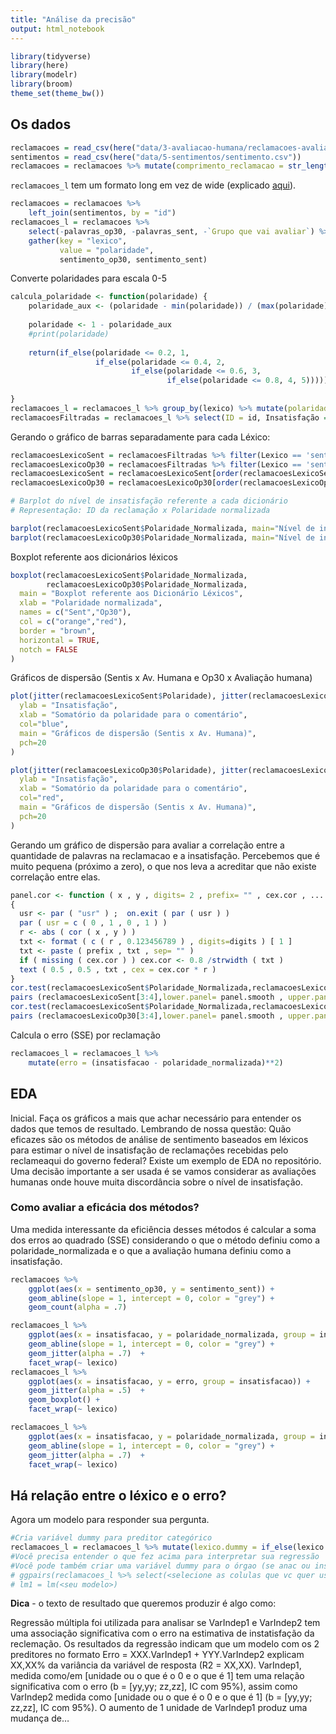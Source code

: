 ```yaml
---
title: "Análise da precisão"
output: html_notebook
---
```


```r
library(tidyverse)
library(here)
library(modelr)
library(broom)
theme_set(theme_bw())
```

## Os dados

```r
reclamacoes = read_csv(here("data/3-avaliacao-humana/reclamacoes-avaliadas-20190515.csv"))
sentimentos = read_csv(here("data/5-sentimentos/sentimento.csv"))
reclamacoes = reclamacoes %>% mutate(comprimento_reclamacao = str_length(texto))
```

`reclamacoes_l` tem um formato long em vez de wide (explicado [aqui](https://sejdemyr.github.io/r-tutorials/basics/wide-and-long/)).

```r
reclamacoes = reclamacoes %>% 
    left_join(sentimentos, by = "id")
reclamacoes_l = reclamacoes %>%  
    select(-palavras_op30, -palavras_sent, -`Grupo que vai avaliar`) %>% 
    gather(key = "lexico", 
           value = "polaridade", 
           sentimento_op30, sentimento_sent)
```

Converte polaridades para escala 0-5

```r
calcula_polaridade <- function(polaridade) {
    polaridade_aux <- (polaridade - min(polaridade)) / (max(polaridade) - min(polaridade))
    
    polaridade <- 1 - polaridade_aux
    #print(polaridade)
    
    return(if_else(polaridade <= 0.2, 1,
                   if_else(polaridade <= 0.4, 2, 
                           if_else(polaridade <= 0.6, 3,
                                   if_else(polaridade <= 0.8, 4, 5)))))
    
}
reclamacoes_l = reclamacoes_l %>% group_by(lexico) %>% mutate(polaridade_normalizada = calcula_polaridade(polaridade))
reclamacoesFiltradas = reclamacoes_l %>% select(ID = id, Insatisfação = insatisfacao, Polaridade = polaridade, Polaridade_Normalizada = polaridade_normalizada, Comprimento = comprimento_reclamacao, Palavras = palavras, Lexico = lexico, Erro = erro)
```

Gerando o gráfico de barras separadamente para cada Léxico:

```r
reclamacoesLexicoSent = reclamacoesFiltradas %>% filter(Lexico == 'sentimento_sent')
reclamacoesLexicoOp30 = reclamacoesFiltradas %>% filter(Lexico == 'sentimento_op30')
reclamacoesLexicoSent = reclamacoesLexicoSent[order(reclamacoesLexicoSent$ID),]
reclamacoesLexicoOp30 = reclamacoesLexicoOp30[order(reclamacoesLexicoOp30$ID),]

# Barplot do nível de insatisfação referente a cada dicionário
# Representação: ID da reclamação x Polaridade normalizada

barplot(reclamacoesLexicoSent$Polaridade_Normalizada, main="Nível de insatisfação (Léxico Sent)", xlab=reclamacoesLexicoSent$ID, names.arg = reclamacoesLexicoSent$ID)
barplot(reclamacoesLexicoOp30$Polaridade_Normalizada, main="Nível de insatisfação (Léxico Op30)", xlab=reclamacoesLexicoOp30$ID, names.arg = reclamacoesLexicoOp30$ID)

```

Boxplot referente aos dicionários léxicos

```r
boxplot(reclamacoesLexicoSent$Polaridade_Normalizada,
        reclamacoesLexicoOp30$Polaridade_Normalizada,
  main = "Boxplot referente aos Dicionário Léxicos",
  xlab = "Polaridade normalizada",
  names = c("Sent","Op30"),
  col = c("orange","red"),
  border = "brown",
  horizontal = TRUE,
  notch = FALSE
)

```

Gráficos de dispersão (Sentis x Av. Humana e Op30 x Avaliação humana)

```r
plot(jitter(reclamacoesLexicoSent$Polaridade), jitter(reclamacoesLexicoSent$Insatisfação),
  ylab = "Insatisfação",
  xlab = "Somatório da polaridade para o comentário",
  col="blue",
  main = "Gráficos de dispersão (Sentis x Av. Humana)",
  pch=20
)

plot(jitter(reclamacoesLexicoOp30$Polaridade), jitter(reclamacoesLexicoOp30$Insatisfação),
  ylab = "Insatisfação",
  xlab = "Somatório da polaridade para o comentário",
  col="red",
  main = "Gráficos de dispersão (Sentis x Av. Humana)",
  pch=20
)

```

Gerando um gráfico de dispersão para avaliar a correlação entre a quantidade de palavras na reclamacao e a insatisfação. Percebemos que é muito pequena (próximo a zero), o que nos leva a acreditar que não existe correlação entre elas. 

```r
panel.cor <- function ( x , y , digits= 2 , prefix= "" , cex.cor , ... )
{
  usr <- par ( "usr" ) ;  on.exit ( par ( usr ) )
  par ( usr = c ( 0 , 1 , 0 , 1 ) )
  r <- abs ( cor ( x , y ) )
  txt <- format ( c ( r , 0.123456789 ) , digits=digits ) [ 1 ]
  txt <- paste ( prefix , txt , sep= "" )
  if ( missing ( cex.cor ) ) cex.cor <- 0.8 /strwidth ( txt )
  text ( 0.5 , 0.5 , txt , cex = cex.cor * r )
}
cor.test(reclamacoesLexicoSent$Polaridade_Normalizada,reclamacoesLexicoSent$Palavras,method="pearson", exact=T)
pairs (reclamacoesLexicoSent[3:4],lower.panel= panel.smooth , upper.panel=panel.cor , pch= 20 , main= "Existe Relação? (Léxico Sent)" )
cor.test(reclamacoesLexicoSent$Polaridade_Normalizada,reclamacoesLexicoSent$Palavras,method="pearson", exact=T)
pairs (reclamacoesLexicoOp30[3:4],lower.panel= panel.smooth , upper.panel=panel.cor , pch= 20 , main= "Existe Relação? (Léxico Op30)" )
```

Calcula o erro (SSE) por reclamação

```r
reclamacoes_l = reclamacoes_l %>% 
    mutate(erro = (insatisfacao - polaridade_normalizada)**2)
```

## EDA

Inicial. Faça os gráficos a mais que achar necessário para entender os dados que temos de resultado. Lembrando de nossa questão: Quão eficazes são os métodos de análise de sentimento baseados em léxicos para estimar o nível de insatisfação de reclamações recebidas pelo reclameaqui do governo federal? Existe um exemplo de EDA no repositório. Uma decisão importante a ser usada é se vamos considerar as avaliações humanas onde houve muita discordância sobre o nível de insatisfação.

### Como avaliar a eficácia dos métodos?  
Uma medida interessante da eficiência desses métodos é calcular a soma dos erros ao quadrado (SSE) considerando o que o método definiu como a polaridade_normalizada e o que a avaliação humana definiu como a insatisfação.

```r
reclamacoes %>% 
    ggplot(aes(x = sentimento_op30, y = sentimento_sent)) + 
    geom_abline(slope = 1, intercept = 0, color = "grey") + 
    geom_count(alpha = .7) 
```

```r
reclamacoes_l %>% 
    ggplot(aes(x = insatisfacao, y = polaridade_normalizada, group = insatisfacao)) + 
    geom_abline(slope = 1, intercept = 0, color = "grey") + 
    geom_jitter(alpha = .7)  + 
    facet_wrap(~ lexico)
reclamacoes_l %>% 
    ggplot(aes(x = insatisfacao, y = erro, group = insatisfacao)) + 
    geom_jitter(alpha = .5)  +
    geom_boxplot() + 
    facet_wrap(~ lexico)

reclamacoes_l %>% 
    ggplot(aes(x = insatisfacao, y = polaridade_normalizada, group = insatisfacao)) + 
    geom_abline(slope = 1, intercept = 0, color = "grey") + 
    geom_jitter(alpha = .7)  + 
    facet_wrap(~ lexico)

```

## Há relação entre o léxico e o erro?

Agora um modelo para responder sua pergunta.

```r
#Cria variável dummy para preditor categórico
reclamacoes_l = reclamacoes_l %>% mutate(lexico.dummy = if_else(lexico == "sentimento_sent", 1, 0))
#Você precisa entender o que fez acima para interpretar sua regressão
#Você pode também criar uma variável dummy para o órgao (se anac ou inss)
# ggpairs(reclamacoes_l %>% select(<selecione as colulas que vc quer usar aqui>))
# lm1 = lm(<seu modelo>)
```

**Dica** - o texto de resultado que queremos produzir é algo como: 

Regressão múltipla foi utilizada para analisar se VarIndep1 e VarIndep2 tem uma associação significativa com o erro na estimativa de instatisfação da reclemação. Os resultados da regressão indicam que um modelo com os 2 preditores no formato Erro = XXX.VarIndep1 + YYY.VarIndep2 explicam XX,XX% da variância da variável de resposta (R2 = XX,XX). VarIndep1, medida como/em [unidade ou o que é o 0 e o que é 1] tem uma relação significativa com o erro (b = [yy,yy;  zz,zz], IC com 95%), assim como VarIndep2 medida como [unidade ou o que é o 0 e o que é 1] (b = [yy,yy;  zz,zz], IC com 95%). O aumento de 1 unidade de VarIndep1 produz uma mudança de...
